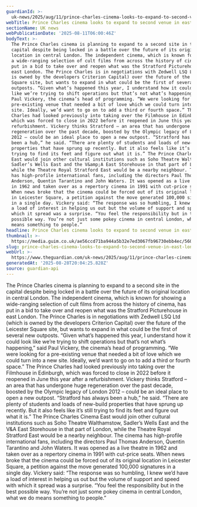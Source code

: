 ```yaml
---
guardianId: >-
  uk-news/2025/aug/11/prince-charles-cinema-looks-to-expand-to-second-venue-in-east-london
webTitle: Prince Charles cinema looks to expand to second venue in east London
sectionName: UK news
webPublicationDate: '2025-08-11T06:00:46Z'
bodyText: >-
  The Prince Charles cinema is planning to expand to a second site in the
  capital despite being locked in a battle over the future of its original
  location in central London. The independent cinema, which is known for showing
  a wide-ranging selection of cult films from across the history of cinema, has
  put in a bid to take over and reopen what was the Stratford Picturehouse in
  east London. The Prince Charles is in negotiations with Zedwell LSQ Ltd (which
  is owned by the developers Criterion Capital) over the future of the Leicester
  Square site, but wants to expand in what could be the first of several new
  outposts. “Given what’s happened this year, I understand how it could look
  like we’re trying to shift operations but that’s not what’s happening,” said
  Paul Vickery, the cinema’s head of programming. “We were looking for a
  pre-existing venue that needed a bit of love which we could turn into a new
  site. Ideally, we’d want to go on to add a third or fourth space.” The Prince
  Charles had looked previously into taking over the Filmhouse in Edinburgh,
  which was forced to close in 2022 before it reopened in June this year after a
  refurbishment. Vickery thinks Stratford – an area that has undergone huge
  regeneration over the past decade, boosted by the Olympic legacy of London
  2012 – could be an ideal place to open a new outpost. “Stratford has always
  been a hub,” he said. “There are plenty of students and loads of new-build
  properties that have sprung up recently. But it also feels like it’s still
  trying to find its feet and figure out what it is.” The Prince Charles Cinema
  East would join other cultural institutions such as Soho Theatre Walthamstow,
  Sadler’s Wells East and the V&amp;A East Storehouse in that part of London,
  while the Theatre Royal Stratford East would be a nearby neighbour. The cinema
  has high-profile international fans, including the directors Paul Thomas
  Anderson, Quentin Tarantino and John Waters. It was opened as a live theatre
  in 1962 and taken over as a repertory cinema in 1991 with cut-price seats.
  When news broke that the cinema could be forced out of its original location
  in Leicester Square, a petition against the move generated 100,000 signatures
  in a single day. Vickery said: “The response was so humbling, I knew we’d have
  a load of interest in helping us out but the volume of support and speed with
  which it spread was a surprise. “You feel the responsibility but in the best
  possible way. You’re not just some pokey cinema in central London, what we do
  means something to people.”
headline: Prince Charles cinema looks to expand to second venue in east London
thumbnail: >-
  https://media.guim.co.uk/ae56ccd71ba944a5b32e7ed3067fb96730ebb4ec/560_0_6479_5186/500.jpg
slug: prince-charles-cinema-looks-to-expand-to-second-venue-in-east-london
webUrl: >-
  https://www.theguardian.com/uk-news/2025/aug/11/prince-charles-cinema-looks-to-expand-to-second-venue-in-east-london
generatedAt: '2025-08-28T20:04:25.828Z'
source: guardian-api
---
```

The Prince Charles cinema is planning to expand to a second site in the capital despite being locked in a battle over the future of its original location in central London. The independent cinema, which is known for showing a wide-ranging selection of cult films from across the history of cinema, has put in a bid to take over and reopen what was the Stratford Picturehouse in east London. The Prince Charles is in negotiations with Zedwell LSQ Ltd (which is owned by the developers Criterion Capital) over the future of the Leicester Square site, but wants to expand in what could be the first of several new outposts. “Given what’s happened this year, I understand how it could look like we’re trying to shift operations but that’s not what’s happening,” said Paul Vickery, the cinema’s head of programming. “We were looking for a pre-existing venue that needed a bit of love which we could turn into a new site. Ideally, we’d want to go on to add a third or fourth space.” The Prince Charles had looked previously into taking over the Filmhouse in Edinburgh, which was forced to close in 2022 before it reopened in June this year after a refurbishment. Vickery thinks Stratford – an area that has undergone huge regeneration over the past decade, boosted by the Olympic legacy of London 2012 – could be an ideal place to open a new outpost. “Stratford has always been a hub,” he said. “There are plenty of students and loads of new-build properties that have sprung up recently. But it also feels like it’s still trying to find its feet and figure out what it is.” The Prince Charles Cinema East would join other cultural institutions such as Soho Theatre Walthamstow, Sadler’s Wells East and the V&amp;A East Storehouse in that part of London, while the Theatre Royal Stratford East would be a nearby neighbour. The cinema has high-profile international fans, including the directors Paul Thomas Anderson, Quentin Tarantino and John Waters. It was opened as a live theatre in 1962 and taken over as a repertory cinema in 1991 with cut-price seats. When news broke that the cinema could be forced out of its original location in Leicester Square, a petition against the move generated 100,000 signatures in a single day. Vickery said: “The response was so humbling, I knew we’d have a load of interest in helping us out but the volume of support and speed with which it spread was a surprise. “You feel the responsibility but in the best possible way. You’re not just some pokey cinema in central London, what we do means something to people.”
